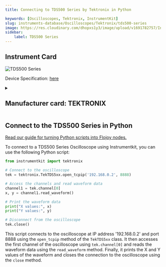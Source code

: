 ```yaml
---
title: Connecting to TDS500 Series by Tektronix in Python

keywords: [Oscilloscopes, Tektronix, InstrumentKit] 
slug: instruments-database/Oscilloscopes/Tektronix/tds500-series 
image: https://res.cloudinary.com/dhopxs1y3/image/upload/v1691782757/Instruments/Oscilloscopes/TDS500-Series/TDS500-Series.jpg
sidebar:
    label: TDS500 Series 
---
```



## Instrument Card



![TDS500 Series](https://res.cloudinary.com/dhopxs1y3/image/upload/v1691782757/Instruments/Oscilloscopes/TDS500-Series/TDS500-Series.jpg)

Device Specification: [here](/instruments-database/all-instruments)

<details style={{ marginTop: "15px"}}>
<summary><h2 style={{display:'inline'}}>Manufacturer card: TEKTRONIX</h2></summary>

![TEKTRONIX](https://res.cloudinary.com/dhopxs1y3/image/upload/v1692806108/Instruments/Vendor%20Logos/Tektronix.png)

Tektronix, Inc., historically widely known as Tek, is an American company best known for manufacturing test and measurement devices such as [oscilloscopes](https://en.wikipedia.org/wiki/Oscilloscope), [logic analyzers](https://en.wikipedia.org/wiki/Logic_analyzer), and video and mobile test protocol equipment.

- Headquarters: USA
- Yearly Revenue (millions, USD): 5800
- Vendor Website: [here](https://www.tek.com/en)

</details>


<FeaturedInstrumentVideo category="OSCILLOSCOPES" />

## Connect to the TDS500 Series in Python

[Read our guide for turning Python scripts into Flojoy nodes.](https://docs.flojoy.ai/contribution/blocks/custom-flojoy-block/)



<Tabs>
<TabItem value="Flojoy" label="Flojoy" className="flojoy-instrument-tabs">

<SectionsCard category="OSCILLOSCOPES" manufacturer="Tektronix"></SectionsCard>

</TabItem>
<TabItem value="InstrumentKit" label="InstrumentKit">

To connect to a TDS500 Series Oscilloscope using Instrumentkit, you can use the following Python script:

```python
from instrumentkit import tektronix

# Connect to the oscilloscope
tek = tektronix.TekTDS5xx.open_tcpip('192.168.0.2', 8888)

# Access the channels and read waveform data
channel1 = tek.channel[0]
x, y = channel1.read_waveform()

# Print the waveform data
print("X values:", x)
print("Y values:", y)

# Disconnect from the oscilloscope
tek.close()
```

This script connects to the oscilloscope at IP address '192.168.0.2' and port 8888 using the `open_tcpip` method of the `TekTDS5xx` class. It then accesses the first channel of the oscilloscope using `tek.channel[0]` and reads the waveform data using the `read_waveform` method. Finally, it prints the X and Y values of the waveform and closes the connection to the oscilloscope using the `close` method.

</TabItem>
</Tabs>